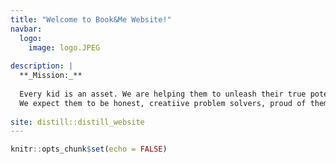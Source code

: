 ```yaml
---
title: "Welcome to Book&Me Website!"
navbar:
  logo:
    image: logo.JPEG
    
description: |
  **_Mission:_** 
  
  Every kid is an asset. We are helping them to unleash their true potential into the service and delight of the mankind and universe. Our focus is not only make them competent but make them care for others and environment. 
  We expect them to be honest, creatiive problem solvers, proud of themselves as human and ready to face the world confidently.
  
site: distill::distill_website
---
```


```r
knitr::opts_chunk$set(echo = FALSE)


```


